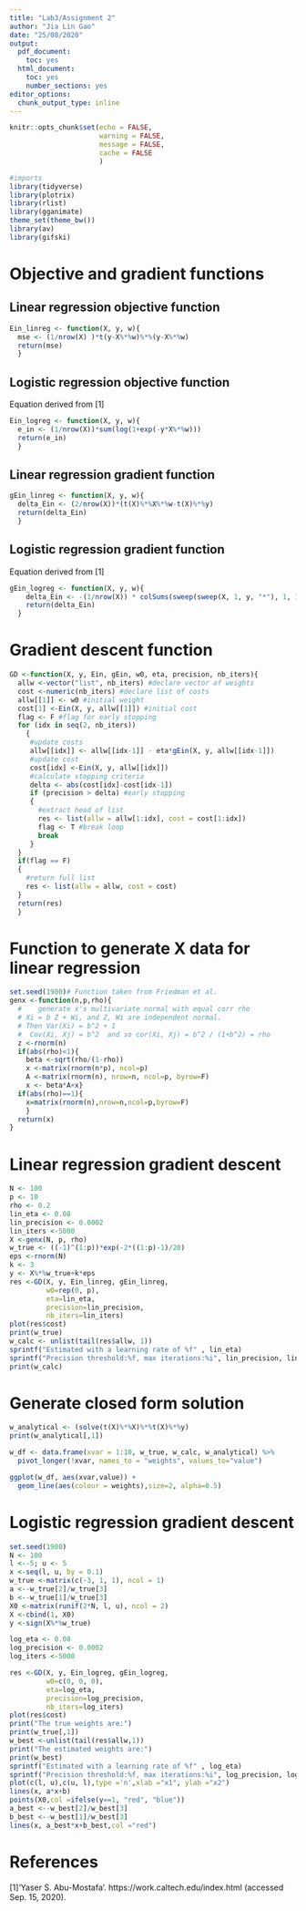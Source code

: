 ```yaml
---
title: "Lab3/Assignment 2"
author: "Jia Lin Gao"
date: "25/08/2020"
output:
  pdf_document:
    toc: yes
  html_document:
    toc: yes
    number_sections: yes
editor_options:
  chunk_output_type: inline
---
```

```r
knitr::opts_chunk$set(echo = FALSE, 
                      warning = FALSE, 
                      message = FALSE, 
                      cache = FALSE
                      )
```

```r
#imports
library(tidyverse)
library(plotrix)
library(rlist)
library(gganimate)
theme_set(theme_bw())
library(av)
library(gifski)
```
# Objective and gradient functions

## Linear regression objective function

```r
Ein_linreg <- function(X, y, w){
  mse <- (1/nrow(X) )*t(y-X%*%w)%*%(y-X%*%w) 
  return(mse)
  }
```

## Logistic regression objective function

Equation derived from [1]

```r
Ein_logreg <- function(X, y, w){
  e_in <- (1/nrow(X))*sum(log(1+exp(-y*X%*%w)))
  return(e_in)
  }
```

## Linear regression gradient function

```r
gEin_linreg <- function(X, y, w){
  delta_Ein <- (2/nrow(X))*(t(X)%*%X%*%w-t(X)%*%y)
  return(delta_Ein)
  }
```

## Logistic regression gradient function

Equation derived from [1]

```r
gEin_logreg <- function(X, y, w){
    delta_Ein <- -(1/nrow(X)) * colSums(sweep(sweep(X, 1, y, "*"), 1, 1+exp(y*X%*%w), "/"))
    return(delta_Ein)
  }
```

# Gradient descent function

```r
GD <-function(X, y, Ein, gEin, w0, eta, precision, nb_iters){
  allw <-vector("list", nb_iters) #declare vector of weights
  cost <-numeric(nb_iters) #declare list of costs
  allw[[1]] <- w0 #initial weight
  cost[1] <-Ein(X, y, allw[[1]]) #initial cost
  flag <- F #flag for early stopping
  for (idx in seq(2, nb_iters)) 
    {
     #update costs
     allw[[idx]] <- allw[[idx-1]] - eta*gEin(X, y, allw[[idx-1]]) 
     #update cost
     cost[idx] <-Ein(X, y, allw[[idx]])
     #calculate stopping criteria
     delta <- abs(cost[idx]-cost[idx-1])
     if (precision > delta) #early stopping
     {
       #extract head of list
       res <- list(allw = allw[1:idx], cost = cost[1:idx])
       flag <- T #break loop
       break
     }
  }
  if(flag == F)
  {
    #return full list
    res <- list(allw = allw, cost = cost)
  }
  return(res)
  }

```

# Function to generate X data for linear regression

```r
set.seed(1900)# Function taken from Friedman et al.
genx <-function(n,p,rho){
  #    generate x's multivariate normal with equal corr rho
  # Xi = b Z + Wi, and Z, Wi are independent normal.
  # Then Var(Xi) = b^2 + 1
  #  Cov(Xi, Xj) = b^2  and so cor(Xi, Xj) = b^2 / (1+b^2) = rho
  z <-rnorm(n)
  if(abs(rho)<1){
    beta <-sqrt(rho/(1-rho))
    x <-matrix(rnorm(n*p), ncol=p)
    A <-matrix(rnorm(n), nrow=n, ncol=p, byrow=F)
    x <- beta*A+x}
  if(abs(rho)==1){ 
    x=matrix(rnorm(n),nrow=n,ncol=p,byrow=F)
    }
  return(x)
}
```

# Linear regression gradient descent

```r
N <- 100
p <- 10
rho <- 0.2
lin_eta <- 0.08
lin_precision <- 0.0002
lin_iters <-5000
X <-genx(N, p, rho)
w_true <- ((-1)^(1:p))*exp(-2*((1:p)-1)/20)
eps <-rnorm(N)
k <- 3
y <- X%*%w_true+k*eps
res <-GD(X, y, Ein_linreg, gEin_linreg,
         w0=rep(0, p), 
         eta=lin_eta, 
         precision=lin_precision, 
         nb_iters=lin_iters)
plot(res$cost)
print(w_true)
w_calc <- unlist(tail(res$allw, 1))
sprintf("Estimated with a learning rate of %f" , lin_eta)
sprintf("Precision threshold:%f, max iterations:%i", lin_precision, lin_iters)
print(w_calc)
```

# Generate closed form solution

```r
w_analytical <- (solve(t(X)%*%X)%*%t(X)%*%y)
print(w_analytical[,1])
```

```r
w_df <- data.frame(xvar = 1:10, w_true, w_calc, w_analytical) %>%
  pivot_longer(!xvar, names_to = "weights", values_to="value")

ggplot(w_df, aes(xvar,value)) + 
  geom_line(aes(colour = weights),size=2, alpha=0.5)
```

# Logistic regression gradient descent

```r
set.seed(1900)
N <- 100
l <--5; u <- 5
x <-seq(l, u, by = 0.1)
w_true <-matrix(c(-3, 1, 1), ncol = 1)
a <--w_true[2]/w_true[3]
b <--w_true[1]/w_true[3]
X0 <-matrix(runif(2*N, l, u), ncol = 2)
X <-cbind(1, X0)
y <-sign(X%*%w_true)
```

```r
log_eta <- 0.08
log_precision <- 0.0002
log_iters <-5000

res <-GD(X, y, Ein_logreg, gEin_logreg,          
         w0=c(0, 0, 0), 
         eta=log_eta, 
         precision=log_precision, 
         nb_iters=log_iters)
plot(res$cost)
print("The true weights are:")
print(w_true[,1])
w_best <-unlist(tail(res$allw,1))
print("The estimated weights are:")
print(w_best)
sprintf("Estimated with a learning rate of %f" , log_eta)
sprintf("Precision threshold:%f, max iterations:%i", log_precision, log_iters)
plot(c(l, u),c(u, l),type ='n',xlab ="x1", ylab ="x2")
lines(x, a*x+b)
points(X0,col =ifelse(y==1, "red", "blue"))
a_best <--w_best[2]/w_best[3]
b_best <--w_best[1]/w_best[3]
lines(x, a_best*x+b_best,col ="red")
```


# References
[1]‘Yaser S. Abu-Mostafa’. https://work.caltech.edu/index.html (accessed Sep. 15, 2020).
